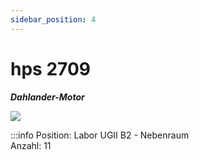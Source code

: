 ```yaml
---
sidebar_position: 4
---
```


# hps 2709
***Dahlander-Motor***

[![](/image/labore/b2/hps_2709_min.jpg)](/image/labore/b2/hps_2709.jpg)


:::info
Position:   Labor UGII B2 - Nebenraum\
Anzahl:     11